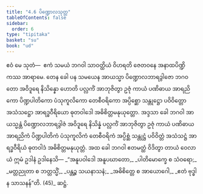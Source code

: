 ```yaml
---
title: "4.6 ပိဏ္ဍောလသုတ္တ"
tableOfContents: false
sidebar:
  order: 6
type: "tipitaka"
basket: "su"
book: "ud"
---
```



<DynamicBreadcrumb />

<Division number="36" book="ud" e="ch" v="18" p="127">

<Paragraph number="308" book="ud">
ဧဝံ မေ သုတံ—  ဧကံ သမယံ ဘဂဝါ သာဝတ္ထိယံ ဝိဟရတိ ဇေတဝနေ အနာထပိဏ္ဍိကဿ အာရာမေ. တေန ခေါ ပန သမယေန အာယသ္မာ ပိဏ္ဍောလဘာရဒွါဇော ဘဂဝတော အဝိဒူရေ နိသိန္နော ဟောတိ ပလ္လင်္ကံ အာဘုဇိတွာ ဥဇုံ ကာယံ ပဏိဓာယ အာရညိကော ပိဏ္ဍပါတိကော ပံသုကူလိကော တေစီဝရိကော အပ္ပိစ္ဆော သန္တုဋ္ဌော ပဝိဝိတ္တော အသံသဋ္ဌော အာရဒ္ဓဝီရိယော ဓုတဝါဒေါ အဓိစိတ္တမနုယုတ္တော.
</Paragraph>

<Paragraph number="309" book="ud">
အဒ္ဒသာ ခေါ ဘဂဝါ အာယသ္မန္တံ ပိဏ္ဍောလဘာရဒွါဇံ အဝိဒူရေ နိသိန္နံ ပလ္လင်္ကံ အာဘုဇိတွာ ဥဇုံ ကာယံ ပဏိဓာယ အာရညိကံ ပိဏ္ဍပါတိကံ ပံသုကူလိကံ တေစီဝရိကံ အပ္ပိစ္ဆံ သန္တုဋ္ဌံ ပဝိဝိတ္တံ အသံသဋ္ဌံ အာရဒ္ဓဝီရိယံ ဓုတဝါဒံ အဓိစိတ္တမနုယုတ္တံ.
</Paragraph>

<Paragraph number="310" book="ud">
အထ ခေါ ဘဂဝါ ဧတမတ္ထံ ဝိဒိတွာ တာယံ ဝေလာယံ ဣမံ ဥဒါနံ ဥဒါနေသိ—
</Paragraph>

<Paragraph number="311" type="verses" book="ud">
_“အနူပဝါဒေါ အနူပဃာတော,_  
_ပါတိမောက္ခေ စ သံဝရော;_  
_မတ္တညုတာ စ ဘတ္တသ္မိံ,_  
_ပန္တဉ္စ သယနာသနံ;_  
_အဓိစိတ္တေ စ အာယောဂေါ,_  
_ဧတံ ဗုဒ္ဓါန သာသနန်”တိ. (45)_  


</Paragraph>
</Division>

<Paragraph number="312" type="center" book="ud">
ဆဋ္ဌံ.
</Paragraph>